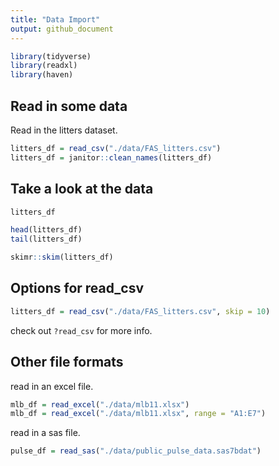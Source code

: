 ```yaml
---
title: "Data Import"
output: github_document
---
```


```r
library(tidyverse)
library(readxl)
library(haven)
```

## Read in some data

Read in the litters dataset.

```r
litters_df = read_csv("./data/FAS_litters.csv")
litters_df = janitor::clean_names(litters_df)
```

## Take a look at the data

```r
litters_df
```

```r
head(litters_df)
tail(litters_df)
```

```r
skimr::skim(litters_df)
```

## Options for read_csv

```r
litters_df = read_csv("./data/FAS_litters.csv", skip = 10)
```

check out `?read_csv` for more info.

## Other file formats

read in an excel file.
```r
mlb_df = read_excel("./data/mlb11.xlsx")
mlb_df = read_excel("./data/mlb11.xlsx", range = "A1:E7")
```

read in a sas file.
```r
pulse_df = read_sas("./data/public_pulse_data.sas7bdat")
```

